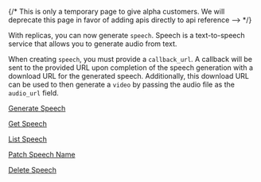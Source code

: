 {/* This is only a temporary page to give alpha customers. We will deprecate this page in favor of adding apis directly to api reference --> */}


With replicas, you can now generate `speech`. Speech is a text-to-speech service that allows you to generate audio from text. 

When creating `speech`, you must provide a `callback_url`. A callback will be sent to the provided URL upon completion of the speech generation with a download URL for the generated speech. Additionally, this download URL can be used to then generate a `video` by passing the audio file as the `audio_url` field.

[Generate Speech](/api-reference/speech/create-speech)

[Get Speech](/api-reference/speech/get-speech)

[List Speech](/api-reference/speech/get-speech-list)

[Patch Speech Name](/api-reference/speech/patch-speech-name)

[Delete Speech](/api-reference/speech/delete-speech)

